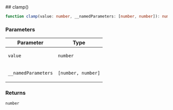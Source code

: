 
[//]: # (Do not edit directly)
[//]: # (Generated by the Cocokits TypeDoc custom theme)



<Meta title='Utils/Math'/>
<MdxPage breadcrumb='Utils' title='Math' tocItems={tocItems} hideThemeSwitcher={true}>
<div>
</div><div id="selection_clamp">
## clamp()

```ts
function clamp(value: number, __namedParameters: [number, number]): number
```

### Parameters

<div class="arg-type-table-wrapper">
<table class="arg-type-table arg-type-table--full-width">
<thead>
<tr>
<th>Parameter</th>
<th>Type</th>
</tr>
</thead>
<tbody>
<tr>
<td>

`value`

</td>
<td>

`number`

</td>
</tr>
<tr>
<td>

`__namedParameters`

</td>
<td>

`[number, number]`

</td>
</tr>
</tbody>
</table>
</div>

### Returns

`number`

</div>
</MdxPage>
